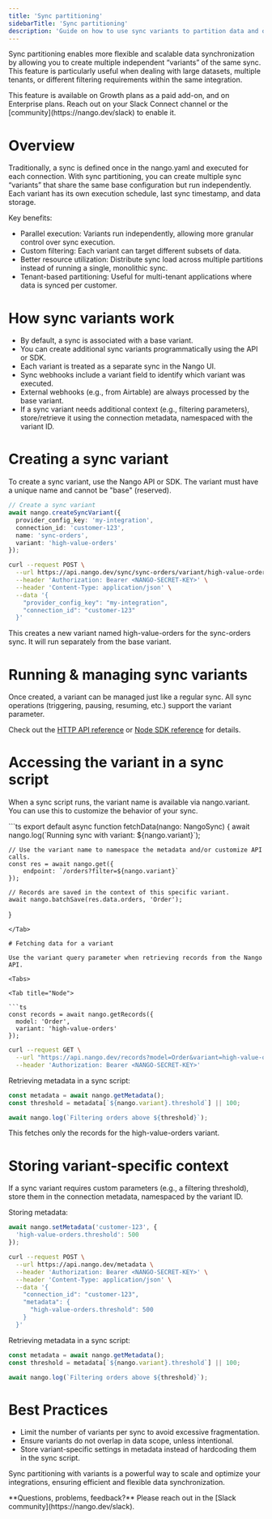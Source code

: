 ```yaml
---
title: 'Sync partitioning'
sidebarTitle: 'Sync partitioning'
description: 'Guide on how to use sync variants to partition data and optimize sync execution.'
---
```


Sync partitioning enables more flexible and scalable data synchronization by allowing you to create multiple independent “variants” of the same sync. This feature is particularly useful when dealing with large datasets, multiple tenants, or different filtering requirements within the same integration.

<Info>
This feature is available on Growth plans as a paid add-on, and on Enterprise plans. Reach out on your Slack Connect channel or the [community](https://nango.dev/slack) to enable it.
</Info>

# Overview

Traditionally, a sync is defined once in the nango.yaml and executed for each connection. With sync partitioning, you can create multiple sync “variants” that share the same base configuration but run independently. Each variant has its own execution schedule, last sync timestamp, and data storage.

Key benefits:
- Parallel execution: Variants run independently, allowing more granular control over sync execution.
- Custom filtering: Each variant can target different subsets of data.
- Better resource utilization: Distribute sync load across multiple partitions instead of running a single, monolithic sync.
- Tenant-based partitioning: Useful for multi-tenant applications where data is synced per customer.

# How sync variants work
- By default, a sync is associated with a base variant.
- You can create additional sync variants programmatically using the API or SDK.
- Each variant is treated as a separate sync in the Nango UI.
- Sync webhooks include a variant field to identify which variant was executed.
- External webhooks (e.g., from Airtable) are always processed by the base variant.
- If a sync variant needs additional context (e.g., filtering parameters), store/retrieve it using the connection metadata, namespaced with the variant ID.

# Creating a sync variant

To create a sync variant, use the Nango API or SDK. The variant must have a unique name and cannot be "base" (reserved).

<Tabs>

<Tab title="Node">

```ts
// Create a sync variant
await nango.createSyncVariant({
  provider_config_key: 'my-integration',
  connection_id: 'customer-123',
  name: 'sync-orders',
  variant: 'high-value-orders'
});
```
</Tab>

<Tab title="cURL">

```bash
curl --request POST \
  --url https://api.nango.dev/sync/sync-orders/variant/high-value-orders \
  --header 'Authorization: Bearer <NANGO-SECRET-KEY>' \
  --header 'Content-Type: application/json' \
  --data '{
    "provider_config_key": "my-integration",
    "connection_id": "customer-123"
  }'
```

</Tab>

</Tabs>

This creates a new variant named high-value-orders for the sync-orders sync. It will run separately from the base variant.

# Running & managing sync variants

Once created, a variant can be managed just like a regular sync. All sync operations (triggering, pausing, resuming, etc.) support the variant parameter.

Check out the [HTTP API reference](/reference/api/sync/trigger) or [Node SDK reference](/reference/sdks/node#trigger-syncs) for details.

# Accessing the variant in a sync script

When a sync script runs, the variant name is available via nango.variant. You can use this to customize the behavior of your sync.

<Tab title="example-partitioned-sync-script.ts">
```ts
export default async function fetchData(nango: NangoSync) {
    await nango.log(`Running sync with variant: ${nango.variant}`);

    // Use the variant name to namespace the metadata and/or customize API calls.
    const res = await nango.get({
        endpoint: `/orders?filter=${nango.variant}`
    });

    // Records are saved in the context of this specific variant.
    await nango.batchSave(res.data.orders, 'Order'); 
}
```
</Tab>

# Fetching data for a variant

Use the variant query parameter when retrieving records from the Nango API.

<Tabs>

<Tab title="Node">

```ts
const records = await nango.getRecords({
  model: 'Order',
  variant: 'high-value-orders'
});
```
</Tab>

<Tab title="cURL">

```bash
curl --request GET \
  --url "https://api.nango.dev/records?model=Order&variant=high-value-orders" \
  --header 'Authorization: Bearer <NANGO-SECRET-KEY>'
```

</Tab>

</Tabs>

Retrieving metadata in a sync script:

<Tab title="example-partitioned-sync-script.ts">

```ts
const metadata = await nango.getMetadata();
const threshold = metadata[`${nango.variant}.threshold`] || 100;

await nango.log(`Filtering orders above ${threshold}`);
```
</Tab>

This fetches only the records for the high-value-orders variant.

# Storing variant-specific context

If a sync variant requires custom parameters (e.g., a filtering threshold), store them in the connection metadata, namespaced by the variant ID.

Storing metadata:

<Tabs>

<Tab title="Node">

```ts
await nango.setMetadata('customer-123', {
  'high-value-orders.threshold': 500
});
```
</Tab>

<Tab title="cURL">

```bash
curl --request POST \
  --url https://api.nango.dev/metadata \
  --header 'Authorization: Bearer <NANGO-SECRET-KEY>' \
  --header 'Content-Type: application/json' \
  --data '{
    "connection_id": "customer-123",
    "metadata": {
      "high-value-orders.threshold": 500
    }
  }'
```

</Tab>

</Tabs>

Retrieving metadata in a sync script:

<Tab title="example-partitioned-sync-script.ts">

```ts
const metadata = await nango.getMetadata();
const threshold = metadata[`${nango.variant}.threshold`] || 100;

await nango.log(`Filtering orders above ${threshold}`);
```
</Tab>


# Best Practices
- Limit the number of variants per sync to avoid excessive fragmentation.
- Ensure variants do not overlap in data scope, unless intentional.
- Store variant-specific settings in metadata instead of hardcoding them in the sync script.

Sync partitioning with variants is a powerful way to scale and optimize your integrations, ensuring efficient and flexible data synchronization.

<Tip>
    **Questions, problems, feedback?** Please reach out in the [Slack community](https://nango.dev/slack).
</Tip>
